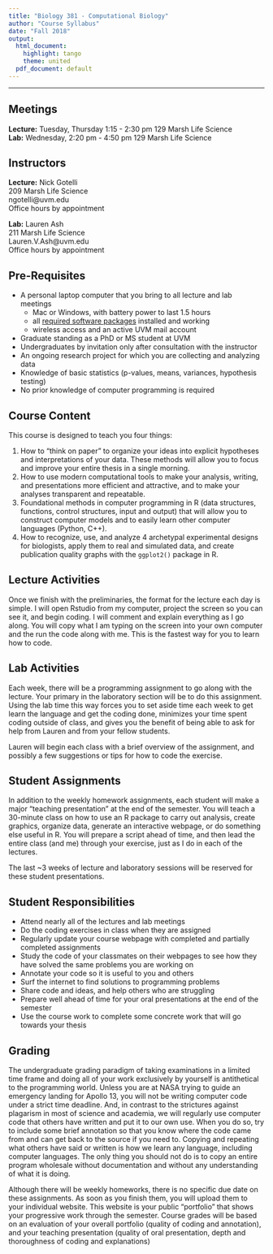 ```yaml
---
title: "Biology 381 - Computational Biology"
author: "Course Syllabus"
date: "Fall 2018"
output:
  html_document:
    highlight: tango
    theme: united
  pdf_document: default
---
```


___

## Meetings

**Lecture:** Tuesday, Thursday  1:15 - 2:30 pm 129 Marsh Life Science   
**Lab:** Wednesday, 2:20 pm - 4:50 pm 129 Marsh Life Science

## Instructors

**Lecture:** Nick Gotelli   
209 Marsh Life Science   
ngotelli@uvm.edu   
Office hours by appointment

**Lab:** Lauren Ash   
211 Marsh Life Science   
Lauren.V.Ash@uvm.edu   
Office hours by appointment

## Pre-Requisites
* A personal laptop computer that you bring to all lecture and lab meetings
    - Mac or Windows, with battery power to last 1.5 hours
    - all [required software packages](CourseMaterials/SoftwareInstallation.html) installed and working
    - wireless access and an active UVM mail account
* Graduate standing as a PhD or MS student at UVM
* Undergraduates by invitation only after consultation with the instructor
* An ongoing research project for which you are collecting and analyzing data
* Knowledge of basic statistics (p-values, means, variances, hypothesis testing)
* No prior knowledge of computer programming is required

## Course Content
This course is designed to teach you four things:

1. How to "think on paper" to organize your ideas into explicit hypotheses and interpretations of your data. These methods will allow you to focus and improve your entire thesis in a single morning.  
2. How to use modern computational tools to make your analysis, writing, and presentations more efficient and attractive, and to make your analyses transparent and repeatable.
3. Foundational methods in computer programming in R (data structures, functions, control structures, input and output) that will allow you to construct computer models and to easily learn other computer languages (Python, C++).
4. How to recognize, use, and analyze 4 archetypal experimental designs for biologists, apply them to real and simulated data, and create publication quality graphs with the `ggplot2()` package in R.

## Lecture Activities
Once we finish with the preliminaries, the format for the lecture each day is simple. I will open Rstudio from my computer, project the screen so you can see it, and begin coding. I will comment and explain everything as I go along. You will copy what I am typing on the screen into your own computer and the run the code along with me. This is the fastest way for you to learn how to code.

## Lab Activities
Each week, there will be a programming assignment to go along with the lecture. Your primary in the laboratory section will be to do this assignment. Using the lab time this way forces you to set aside time each week to get learn the language and get the coding done, minimizes your time spent coding outside of class, and gives you the benefit of being able to ask for help from Lauren and from your fellow students.

Lauren will begin each class with a brief overview of the assignment, and possibly a few suggestions or tips for how to code the exercise. 

## Student Assignments
In addition to the weekly homework assignments, each student will make a major "teaching presentation" at the end of the semester.  You will teach a 30-minute class on how to use an R package to carry out analysis, create graphics, organize data, generate an interactive webpage, or do something else useful in R. You will prepare a script ahead of time, and then lead the entire class (and me) through your exercise, just as I do in each of the lectures.

The last ~3 weeks of lecture and laboratory sessions will be reserved for these student presentations. 

## Student Responsibilities

* Attend nearly all of the lectures and lab meetings
* Do the coding exercises in class when they are assigned
* Regularly update your course webpage with completed and partially completed assignments
* Study the code of your classmates on their webpages to see how they have solved the same problems you are working on
* Annotate your code so it is useful to you and others
* Surf the internet to find solutions to programming problems
* Share code and ideas, and help others who are struggling
* Prepare well ahead of time for your oral presentations at the end of the semester
* Use the course work to complete some concrete work that will go towards your thesis

## Grading
The undergraduate grading paradigm of taking examinations in a limited time frame and doing all of your work exclusively by yourself is antithetical to the programming world. Unless you are at NASA trying to guide an emergency landing for Apollo 13, you will not be writing computer code under a strict time deadline. And, in contrast to the strictures against plagarism in most of science and academia, we will regularly use computer code that others have written and put it to our own use. When you do so, try to include some brief annotation so that you know where the code came from and can get back to the source if you need to. Copying and repeating what others have said or written is how we learn any language, including computer languages. The only thing you should not do is to copy an entire program wholesale without documentation and without any understanding of what it is doing.

Although there will be weekly homeworks, there is no specific due date on these assignments. As soon as you finish them,  you will upload them to your individual website. This website is your public "portfolio" that shows your progressive work through the semester. Course grades will be based on an evaluation of your overall portfolio (quality of coding and annotation), and your teaching presentation (quality of oral presentation, depth and thoroughness of coding and explanations)

